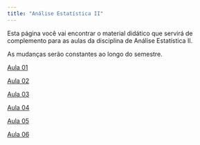 ```yaml
---
title: "Análise Estatística II"
---
```


Esta página você vai encontrar o material didático que servirá de complemento para as aulas da disciplina de Análise Estatística II.

As mudanças serão constantes ao longo do semestre.

[Aula 01](/semanas/aula01.html)

[Aula 02](/semanas/aula02.html)

[Aula 03](/semanas/aula03.html)

[Aula 04](/semanas/aula04.html)

[Aula 05](/semanas/aula05.html)

[Aula 06](/semanas/aula06.html)
